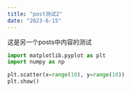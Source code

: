 ```yaml
---
title: "post测试2"
date: "2023-6-15"
---
```


这是另一个posts中内容的测试

```python
import matplotlib.pyplot as plt
import numpy as np

plt.scatter(x=range(10), y=range(10))
plt.show()
```
